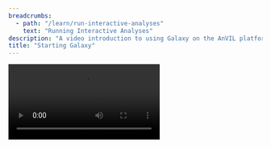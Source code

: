 ```yaml
---
breadcrumbs:
  - path: "/learn/run-interactive-analyses"
    text: "Running Interactive Analyses"
description: "A video introduction to using Galaxy on the AnVIL platform."
title: "Starting Galaxy"
---
```


<Video src="https://www.youtube.com/embed/ysLHv4e6X6Y" />

## Objectives

The learning goals of this tutorial are to:

- Start compute for your Galaxy on AnVIL.
- Run tool to quality control sequencing reads.
- Stop compute to minimize expenses.

## Slides

The slides for this tutorial are located here: [Starting Galaxy](https://docs.google.com/presentation/d/1yYCg4cPVBMMDghT17B4XzROieqyMH99Ex9nMm_Scm9Q/edit#slide=id.p).
